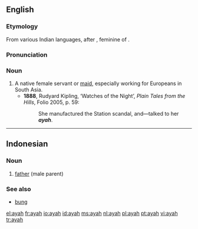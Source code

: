 ==English==
===Etymology===
From various Indian languages, after {{Pg.}} {{term|aia||nurse, governess}}, feminine of {{term|aio||tutor}}.

===Pronunciation===
{{IPA|/aɪə/}}

===Noun===
{{en-noun}}

# A native female servant or [[maid]], especially working for Europeans in South Asia.
#*'''1888''', Rudyard Kipling, ‘Watches of the Night’, ''Plain Tales from the Hills'', Folio 2005, p. 59:
#*:She manufactured the Station scandal, and—talked to her '''''ayah'''''.

----

==Indonesian==

===Noun===
{{infl|id|noun}}

# [[father]] (male parent)

===See also===
* [[bung]]

[[el:ayah]]
[[fr:ayah]]
[[io:ayah]]
[[id:ayah]]
[[ms:ayah]]
[[nl:ayah]]
[[pl:ayah]]
[[pt:ayah]]
[[vi:ayah]]
[[tr:ayah]]